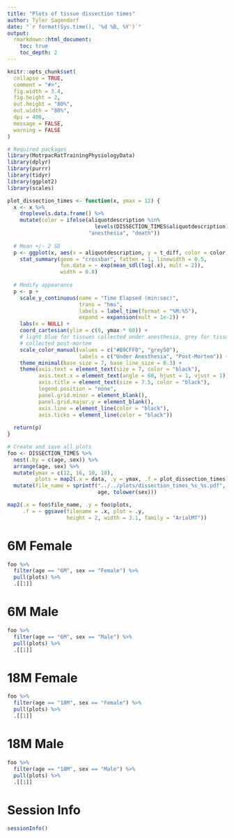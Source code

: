 ```yaml
---
title: "Plots of tissue dissection times"
author: Tyler Sagendorf
date: "`r format(Sys.time(), '%d %B, %Y')`"
output: 
  rmarkdown::html_document:
    toc: true
    toc_depth: 2
---
```


```r
knitr::opts_chunk$set(
  collapse = TRUE,
  comment = "#>",
  fig.width = 3.4,
  fig.height = 2,
  out.height = "80%",
  out.width = "80%",
  dpi = 400,
  message = FALSE,
  warning = FALSE
)
```

```r
# Required packages
library(MotrpacRatTrainingPhysiologyData)
library(dplyr)
library(purrr)
library(tidyr)
library(ggplot2)
library(scales)
```

```r
plot_dissection_times <- function(x, ymax = 12) {
  x <- x %>% 
    droplevels.data.frame() %>% 
    mutate(color = ifelse(aliquotdescription %in%
                            levels(DISSECTION_TIMES$aliquotdescription)[1:8], 
                          "anesthesia", "death"))
  
  # Mean +/- 2 SD
  p <- ggplot(x, aes(x = aliquotdescription, y = t_diff, color = color)) +
    stat_summary(geom = "crossbar", fatten = 1, linewidth = 0.5,
                 fun.data = ~ exp(mean_sdl(log(.x), mult = 2)),
                 width = 0.8) 
  
  # Modify appearance
  p <- p +
    scale_y_continuous(name = "Time Elapsed (min:sec)",
                       trans = "hms",
                       labels = label_time(format = "%M:%S"),
                       expand = expansion(mult = 1e-2)) +
    labs(x = NULL) +
    coord_cartesian(ylim = c(0, ymax * 60)) +
    # light blue for tissues collected under anesthesia, grey for tissues
    # collected post-mortem
    scale_color_manual(values = c("#89CFF0", "grey50"),
                       labels = c("Under Anesthesia", "Post-Mortem")) +
    theme_minimal(base_size = 7, base_line_size = 0.3) +
    theme(axis.text = element_text(size = 7, color = "black"),
          axis.text.x = element_text(angle = 60, hjust = 1, vjust = 1),
          axis.title = element_text(size = 7.5, color = "black"),
          legend.position = "none",
          panel.grid.minor = element_blank(),
          panel.grid.major.y = element_blank(),
          axis.line = element_line(color = "black"),
          axis.ticks = element_line(color = "black"))
  
  return(p)
}
```

```r
# Create and save all plots
foo <- DISSECTION_TIMES %>% 
  nest(.by = c(age, sex)) %>% 
  arrange(age, sex) %>% 
  mutate(ymax = c(12, 16, 10, 10),
         plots = map2(.x = data, .y = ymax, .f = plot_dissection_times)) %>% 
  mutate(file_name = sprintf("../../plots/dissection_times_%s_%s.pdf", 
                             age, tolower(sex)))

map2(.x = foo$file_name, .y = foo$plots, 
     .f = ~ ggsave(filename = .x, plot = .y, 
                   height = 2, width = 3.1, family = "ArialMT"))
```


# 6M Female

```r
foo %>% 
  filter(age == "6M", sex == "Female") %>%
  pull(plots) %>% 
  .[[1]]
```

# 6M Male

```r
foo %>% 
  filter(age == "6M", sex == "Male") %>% 
  pull(plots) %>% 
  .[[1]]
```

# 18M Female

```r
foo %>% 
  filter(age == "18M", sex == "Female") %>% 
  pull(plots) %>% 
  .[[1]]
```

# 18M Male

```r
foo %>% 
  filter(age == "18M", sex == "Male") %>% 
  pull(plots) %>% 
  .[[1]]
```


# Session Info

```r
sessionInfo()
```


